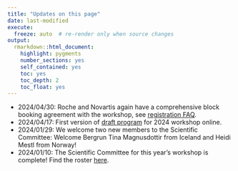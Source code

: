 ```yaml
---
title: "Updates on this page"
date: last-modified
execute:   
  freeze: auto  # re-render only when source changes
output: 
  rmarkdown::html_document:
    highlight: pygments
    number_sections: yes
    self_contained: yes
    toc: yes
    toc_depth: 2
    toc_float: yes
---
```


* 2024/04/30: Roche and Novartis again have a comprehensive block booking agreement with the workshop, see [registration FAQ](registration_faq.html#which-companies-have-block-bookings-for-face-to-face-participation).
* 2024/04/17: First version of [draft program](https://efspieurope.github.io/workshop/data/2024/9th%20EFSPI%20RegStat%20Workshop%20program.pdf) for 2024 workshop online.
* 2024/01/29: We welcome two new members to the Scientific Committee: Welcome Bergrun Tina	Magnusdottir from Iceland and Heidi	Mestl from Norway!
* 2024/01/10: The Scientific Committee for this year's workshop is complete! Find the roster [here](scicom.html).





